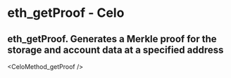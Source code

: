 # eth_getProof  - Celo

## eth_getProof. Generates a Merkle proof for the storage and account data at a specified address


<CeloMethod_getProof />
